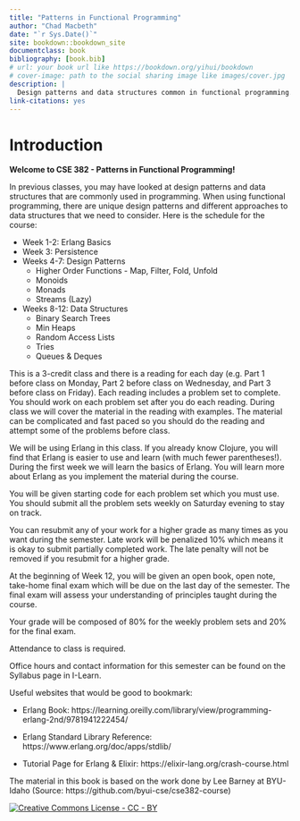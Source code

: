 ```yaml
---
title: "Patterns in Functional Programming"
author: "Chad Macbeth"
date: "`r Sys.Date()`"
site: bookdown::bookdown_site
documentclass: book
bibliography: [book.bib]
# url: your book url like https://bookdown.org/yihui/bookdown
# cover-image: path to the social sharing image like images/cover.jpg
description: |
  Design patterns and data structures common in functional programming.  The text uses Erlang to demonstrate the material.
link-citations: yes
---
```


# Introduction {-}

**Welcome to CSE 382 - Patterns in Functional Programming!**

In previous classes, you may have looked at design patterns and data structures that are commonly used in programming.  When using functional programming, there are unique design patterns and different approaches to data structures that we need to consider.  Here is the schedule for the course:

* Week 1-2: Erlang Basics
* Week 3: Persistence
* Weeks 4-7: Design Patterns
	* Higher Order Functions - Map, Filter, Fold, Unfold
	* Monoids
	* Monads
	* Streams (Lazy)
* Weeks 8-12: Data Structures
	* Binary Search Trees
	* Min Heaps
	* Random Access Lists
	* Tries
	* Queues & Deques

This is a 3-credit class and there is a reading for each day (e.g. Part 1 before class on Monday, Part 2 before class on Wednesday, and Part 3 before class on Friday).  Each reading includes a problem set to complete.    You should work on each problem set after you do each reading.  During class we will cover the material in the reading with examples.  The material can be complicated and fast paced so you should do the reading and attempt some of the problems before class.

We will be using Erlang in this class.  If you already know Clojure, you will find that Erlang is easier to use and learn (with much fewer parentheses!).  During the first week we will learn the basics of Erlang.  You will learn more about Erlang as you implement the material during the course.

You will be given starting code for each problem set which you must use.  You should submit all the problem sets weekly on Saturday evening to stay on track.

You can resubmit any of your work for a higher grade as many times as you want during the semester.  Late work will be penalized 10% which means it is okay to submit partially completed work. The late penalty will not be removed if you resubmit for a higher grade.

At the beginning of Week 12, you will be given an open book, open note, take-home final exam which will be due on the last day of the semester.  The final exam will assess your understanding of principles taught during the course.

Your grade will be composed of 80% for the weekly problem sets and 20% for the final exam.

Attendance to class is required.

Office hours and contact information for this semester can be found on the Syllabus page in I-Learn. 

Useful websites that would be good to bookmark:

* Erlang Book: https://learning.oreilly.com/library/view/programming-erlang-2nd/9781941222454/

* Erlang Standard Library Reference: https://www.erlang.org/doc/apps/stdlib/

* Tutorial Page for Erlang & Elixir: https://elixir-lang.org/crash-course.html

The material in this book is based on the work done by Lee Barney at BYU-Idaho (Source: https://github.com/byui-cse/cse382-course)

$\nonumber$
[![Creative Commons License - CC - BY](images/cc-88x31.png)](http://creativecommons.org/licenses/by/4.0/)

